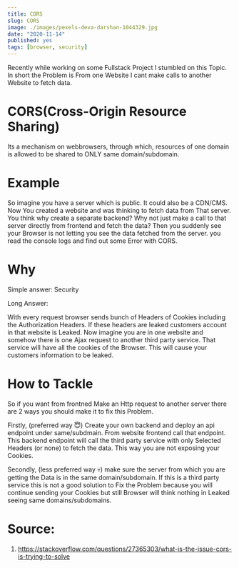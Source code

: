 ```yaml
---
title: CORS
slug: CORS
image: ./images/pexels-deva-darshan-1044329.jpg
date: "2020-11-14"
published: yes
tags: [browser, security]
---
```


Recently while working on some Fullstack Project I stumbled on this Topic. In short the Problem is From one Website I cant make calls to another Website to fetch data.

# CORS(Cross-Origin Resource Sharing)

Its a mechanism on webbrowsers, through which, resources of one domain is allowed to be shared to ONLY same domain/subdomain.

# Example

So imagine you have a server which is public. It could also be a CDN/CMS. Now You created a website and was thinking to fetch data from That server. You think why create a separate backend? Why not just make a call to that server directly from frontend and fetch the data?
Then you suddenly see your Browser is not letting you see the data fetched from the server. you read the console logs and find out some Error with CORS.

# Why

Simple answer: Security

Long Answer:

With every request browser sends bunch of Headers of Cookies including the Authorization Headers. If these headers are leaked customers account in that website is Leaked. Now imagine you are in one website and somehow there is one Ajax request to another third party service. That service will have all the cookies of the Browser. This will cause your customers information to be leaked.

# How to Tackle

So if you want from frontned Make an Http request to another server there are 2 ways you should make it to fix this Problem.

Firstly, (preferred way 😇) Create your own backend and deploy an api endpoint under same/subdmain. From website frontend call that endpoint. This backend endpoint will call the third party service with only Selected Headers (or none) to fetch the data. This way you are not exposing your Cookies.

Secondly, (less preferred way 💀) make sure the server from which you are getting the Data is in the same domain/subdomain. If this is a third party service this is not a good solution to Fix the Problem because you will continue sending your Cookies but still Browser will think nothing in Leaked seeing same domains/subdomains.

# Source:

1. https://stackoverflow.com/questions/27365303/what-is-the-issue-cors-is-trying-to-solve
